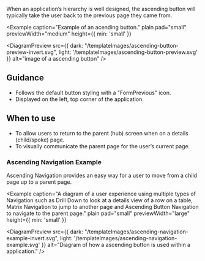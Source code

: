 
When an application’s hierarchy is well designed, the ascending button will typically take the user 
back to the previous page they came from.

<Example 
  caption="Example of an acending button." 
  plain 
  pad="small"
  previewWidth="medium"
  height={{ min: 'small' }}
>
  <DiagramPreview 
    src={{
      dark: "/templateImages/ascending-button-preview-invert.svg",
      light: '/templateImages/ascending-button-preview.svg'
    }} 
    alt="image of a ascending button" />
</Example>

## Guidance
- Follows the default button styling with a "FormPrevious" icon.
- Displayed on the left, top corner of the application.

## When to use
- To allow users to return to the parent (hub) screen when on a details (child/spoke) page.
- To visually communicate the parent page for the user’s current page.

### Ascending Navigation Example
Ascending Navigation provides an easy way for a user to move from a child page up to a parent page.

<Example 
  caption="A diagram of a user experience using multiple types of Navigation such as Drill Down to look at a details view of a  row
  on a table, Matrix Navigation to jump to another page and Ascending Button Navigation to navigate to the parent page." 
  plain 
  pad="small"
  previewWidth="large"
  height={{ min: 'small' }}
>
  <DiagramPreview 
    src={{
      dark: "/templateImages/ascending-navigation-example-invert.svg",
      light: '/templateImages/ascending-navigation-example.svg'
    }} 
    alt="Diagram of how a ascending button is used within a application." />
</Example>